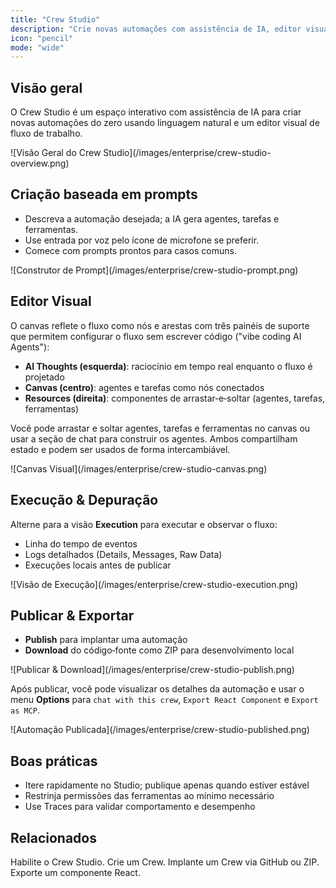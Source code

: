 ```yaml
---
title: "Crew Studio"
description: "Crie novas automações com assistência de IA, editor visual e testes integrados."
icon: "pencil"
mode: "wide"
---
```


## Visão geral

O Crew Studio é um espaço interativo com assistência de IA para criar novas automações do zero usando linguagem natural e um editor visual de fluxo de trabalho.

<Frame>
  ![Visão Geral do Crew Studio](/images/enterprise/crew-studio-overview.png)
</Frame>

## Criação baseada em prompts

- Descreva a automação desejada; a IA gera agentes, tarefas e ferramentas.
- Use entrada por voz pelo ícone de microfone se preferir.
- Comece com prompts prontos para casos comuns.

<Frame>
  ![Construtor de Prompt](/images/enterprise/crew-studio-prompt.png)
</Frame>

## Editor Visual

O canvas reflete o fluxo como nós e arestas com três painéis de suporte que permitem configurar o fluxo sem escrever código ("vibe coding AI Agents"):

- **AI Thoughts (esquerda)**: raciocínio em tempo real enquanto o fluxo é projetado
- **Canvas (centro)**: agentes e tarefas como nós conectados
- **Resources (direita)**: componentes de arrastar‑e‑soltar (agentes, tarefas, ferramentas)

Você pode arrastar e soltar agentes, tarefas e ferramentas no canvas ou usar a seção de chat para construir os agentes. Ambos compartilham estado e podem ser usados de forma intercambiável.

<Frame>
  ![Canvas Visual](/images/enterprise/crew-studio-canvas.png)
</Frame>

## Execução & Depuração

Alterne para a visão <b>Execution</b> para executar e observar o fluxo:

- Linha do tempo de eventos
- Logs detalhados (Details, Messages, Raw Data)
- Execuções locais antes de publicar

<Frame>
  ![Visão de Execução](/images/enterprise/crew-studio-execution.png)
</Frame>

## Publicar & Exportar

- <b>Publish</b> para implantar uma automação
- <b>Download</b> do código‑fonte como ZIP para desenvolvimento local

<Frame>
  ![Publicar & Download](/images/enterprise/crew-studio-publish.png)
</Frame>

Após publicar, você pode visualizar os detalhes da automação e usar o menu **Options** para `chat with this crew`, `Export React Component` e `Export as MCP`.

<Frame>
  ![Automação Publicada](/images/enterprise/crew-studio-published.png)
</Frame>

## Boas práticas

- Itere rapidamente no Studio; publique apenas quando estiver estável
- Restrinja permissões das ferramentas ao mínimo necessário
- Use Traces para validar comportamento e desempenho

## Relacionados

<CardGroup cols={4}>
  <Card title="Habilitar o Crew Studio" href="/pt-BR/enterprise/guides/enable-crew-studio" icon="palette">
    Habilite o Crew Studio.
  </Card>
  <Card title="Criar um Crew" href="/pt-BR/enterprise/guides/build-crew" icon="paintbrush">
    Crie um Crew.
  </Card>
  <Card title="Implantar um Crew" href="/pt-BR/enterprise/guides/deploy-crew" icon="rocket">
    Implante um Crew via GitHub ou ZIP.
  </Card>
  <Card title="Exportar um Componente React" href="/pt-BR/enterprise/guides/react-component-export" icon="download">
    Exporte um componente React.
  </Card>
</CardGroup>

